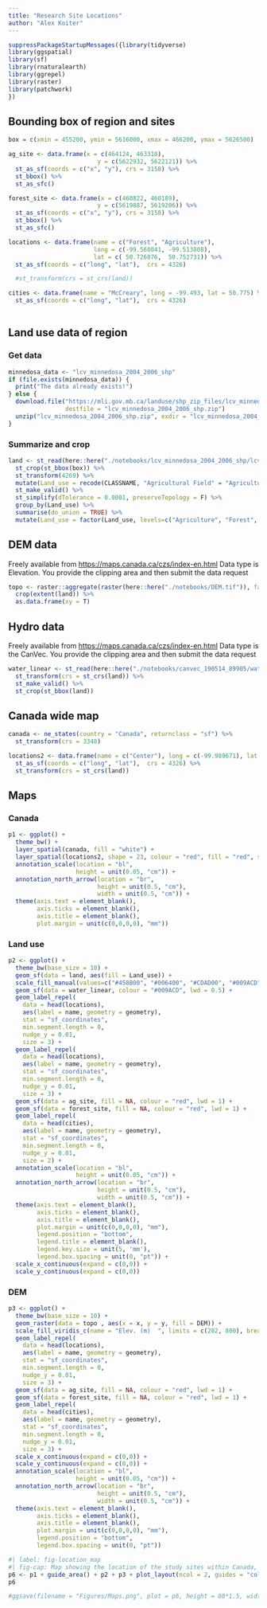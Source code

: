 ```yaml
---
title: "Research Site Locations"
author: "Alex Koiter"
---
```


```r
suppressPackageStartupMessages({library(tidyverse)
library(ggspatial)
library(sf)
library(rnaturalearth)
library(ggrepel)
library(raster)
library(patchwork)
})
```

## Bounding box of region and sites
```r
box = c(xmin = 455200, ymin = 5616000, xmax = 466200, ymax = 5626500)

ag_site <- data.frame(x = c(464124, 463318),
                         y = c(5622932, 5622121)) %>% 
  st_as_sf(coords = c("x", "y"), crs = 3158) %>% 
  st_bbox() %>% 
  st_as_sfc()

forest_site <- data.frame(x = c(460822, 460189),
                         y = c(5619887, 5619206)) %>% 
  st_as_sf(coords = c("x", "y"), crs = 3158) %>% 
  st_bbox() %>% 
  st_as_sfc()

locations <- data.frame(name = c("Forest", "Agriculture"), 
                        long = c(-99.560041, -99.513808), 
                        lat = c( 50.726076,  50.752731)) %>%
  st_as_sf(coords = c("long", "lat"),  crs = 4326)

  #st_transform(crs = st_crs(land))

cities <- data.frame(name = "McCreary", long = -99.493, lat = 50.775) %>%
  st_as_sf(coords = c("long", "lat"),  crs = 4326) 
  
```

## Land use data of region
### Get data
```r
minnedosa_data <- "lcv_minnedosa_2004_2006_shp"
if (file.exists(minnedosa_data)) {
  print("The data already exists!")
} else {
  download.file("https://mli.gov.mb.ca/landuse/shp_zip_files/lcv_minnedosa_2004_2006_shp.zip", 
                destfile = "lcv_minnedosa_2004_2006_shp.zip")
  unzip("lcv_minnedosa_2004_2006_shp.zip", exdir = "lcv_minnedosa_2004_2006_shp")
}
```

### Summarize and crop
```r
land <- st_read(here::here("./notebooks/lcv_minnedosa_2004_2006_shp/lcv_minnedosa_2004_2006.shp")) %>%
  st_crop(st_bbox(box)) %>%
  st_transform(4269) %>%
  mutate(Land_use = recode(CLASSNAME, "Agricultural Field" = "Agriculture", "Agri - Forage Field" = "Agriculture", "Water Body" = "Water", "Wetland - Treed Bog" = "Wetland", "Wetland - Marsh" = "Wetland", "Decidious Forest" = "Forest", "Open Decidious Forest" = "Forest", "Mixedwood Forest" = "Forest", "Forest Cut Blocks" = "Forest", "Coniferous Forest" = "Forest","Roads Trails Rail Lines" = "Other", "Sand and Gravel" = "Other", "Cultural Features" = "Other", "Range and Grassland" = "Forage")) %>%
  st_make_valid() %>%
  st_simplify(dTolerance = 0.0001, preserveTopology = F) %>%
  group_by(Land_use) %>%
  summarise(do_union = TRUE) %>%
  mutate(Land_use = factor(Land_use, levels=c("Agriculture", "Forest", "Forage", "Water", "Wetland", "Other")))
```

## DEM data
Freely available from <https://maps.canada.ca/czs/index-en.html>
Data type is Elevation. You provide the clipping area and then submit the data request

```r
topo <- raster::aggregate(raster(here::here("./notebooks/DEM.tif")), fact = 3) %>%
  crop(extent(land)) %>%
  as.data.frame(xy = T)
```

## Hydro data
Freely available from <https://maps.canada.ca/czs/index-en.html>
Data type is the CanVec. You provide the clipping area and then submit the data request

```r
water_linear <- st_read(here::here("./notebooks/canvec_190514_89905/water_linear_flow_1.shp")) %>%
  st_transform(crs = st_crs(land)) %>%
  st_make_valid() %>%
  st_crop(st_bbox(land))
```

## Canada wide map
```r
canada <- ne_states(country = "Canada", returnclass = "sf") %>%
  st_transform(crs = 3348)

locations2 <- data.frame(name = c("Center"), long = c(-99.989671), lat = c(50.742554)) %>%
  st_as_sf(coords = c("long", "lat"),  crs = 4326) %>%
  st_transform(crs = st_crs(land))
```

## Maps
### Canada

```r
p1 <- ggplot() +
  theme_bw() +
  layer_spatial(canada, fill = "white") +
  layer_spatial(locations2, shape = 23, colour = "red", fill = "red", size = 2) +
  annotation_scale(location = "bl",
                   height = unit(0.05, "cm")) +
  annotation_north_arrow(location = "br", 
                         height = unit(0.5, "cm"),
                         width = unit(0.5, "cm")) +
  theme(axis.text = element_blank(),
        axis.ticks = element_blank(),
        axis.title = element_blank(),
        plot.margin = unit(c(0,0,0,0), "mm"))
```

### Land use
```r
p2 <- ggplot() +
  theme_bw(base_size = 10) +
  geom_sf(data = land, aes(fill = Land_use)) +
  scale_fill_manual(values=c("#458B00", "#006400", "#CDAD00", "#009ACD", "#CDB38B",  "#C1CDCD"), name = "Land use") +
  geom_sf(data = water_linear, colour = "#009ACD", lwd = 0.5) +
  geom_label_repel(
    data = head(locations),
    aes(label = name, geometry = geometry),
    stat = "sf_coordinates",
    min.segment.length = 0,
    nudge_y = 0.01, 
    size = 3) +
  geom_label_repel(
    data = head(locations),
    aes(label = name, geometry = geometry),
    stat = "sf_coordinates",
    min.segment.length = 0,
    nudge_y = 0.01, 
    size = 3) +
  geom_sf(data = ag_site, fill = NA, colour = "red", lwd = 1) +
  geom_sf(data = forest_site, fill = NA, colour = "red", lwd = 1) +
  geom_label_repel(
    data = head(cities),
    aes(label = name, geometry = geometry),
    stat = "sf_coordinates",
    min.segment.length = 0,
    nudge_y = 0.01,
    size = 2) +
  annotation_scale(location = "bl",
                   height = unit(0.05, "cm")) +
  annotation_north_arrow(location = "br", 
                         height = unit(0.5, "cm"),
                         width = unit(0.5, "cm")) +
  theme(axis.text = element_blank(),
        axis.ticks = element_blank(),
        axis.title = element_blank(),
        plot.margin = unit(c(0,0,0,0), "mm"),
        legend.position = "bottom",
        legend.title = element_blank(),
        legend.key.size = unit(5, 'mm'),
        legend.box.spacing = unit(0, "pt")) +
  scale_x_continuous(expand = c(0,0)) +
  scale_y_continuous(expand = c(0,0))
```

### DEM
```r
p3 <- ggplot() +
  theme_bw(base_size = 10) +
  geom_raster(data = topo , aes(x = x, y = y, fill = DEM)) + 
  scale_fill_viridis_c(name = "Elev. (m)  ", limits = c(282, 800), breaks = c(300, 550, 800)) +
  geom_label_repel(
    data = head(locations),
    aes(label = name, geometry = geometry),
    stat = "sf_coordinates",
    min.segment.length = 0,
    nudge_y = 0.01,
    size = 3) +
  geom_sf(data = ag_site, fill = NA, colour = "red", lwd = 1) +
  geom_sf(data = forest_site, fill = NA, colour = "red", lwd = 1) +
  geom_label_repel(
    data = head(cities),
    aes(label = name, geometry = geometry),
    stat = "sf_coordinates",
    min.segment.length = 0,
    nudge_y = 0.01,
    size = 3) +
  scale_x_continuous(expand = c(0,0)) +
  scale_y_continuous(expand = c(0,0)) +
  annotation_scale(location = "bl",
                   height = unit(0.05, "cm")) +
  annotation_north_arrow(location = "br", 
                         height = unit(0.5, "cm"),
                         width = unit(0.5, "cm")) +
  theme(axis.text = element_blank(),
        axis.ticks = element_blank(),
        axis.title = element_blank(),
        plot.margin = unit(c(0,0,0,0), "mm"),
        legend.position = "bottom",
        legend.box.spacing = unit(0, "pt")) 
```


```r
#| label: fig-location_map
#| fig-cap: Map showing the location of the study sites within Canada, and the regional land use and topography.
p6 <- p1 + guide_area() + p2 + p3 + plot_layout(ncol = 2, guides = "collect") 
p6

#ggsave(filename = "Figures/Maps.png", plot = p6, height = 80*1.5, width = 100*1.5, units = "mm", dpi = 800)
```
